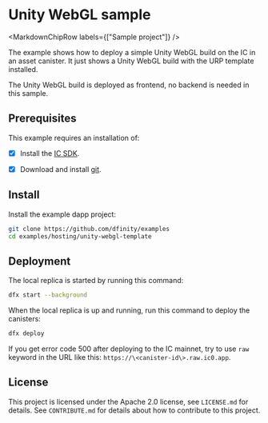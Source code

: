 
# Unity WebGL sample

<MarkdownChipRow labels={["Sample project"]} />

The example shows how to deploy a simple Unity WebGL build on the IC in an asset canister. It just shows a Unity WebGL build with the URP template installed. 

The Unity WebGL build is deployed as frontend, no backend is needed in this sample.

## Prerequisites

This example requires an installation of:

- [x] Install the [IC SDK](https://internetcomputer.org/docs/current/developer-docs/setup/install/).

- [x] Download and install [git](https://git-scm.com/downloads).

## Install
Install the example dapp project:

```bash
git clone https://github.com/dfinity/examples
cd examples/hosting/unity-webgl-template
```

## Deployment
The local replica is started by running this command:

```bash
dfx start --background
```

When the local replica is up and running, run this command to deploy the canisters:

```bash
dfx deploy
```

If you get error code 500 after deploying to the IC mainnet, try to use `raw` keyword in the URL like this: `https://\<canister-id\>.raw.ic0.app`.

## License
This project is licensed under the Apache 2.0 license, see `LICENSE.md` for details. See `CONTRIBUTE.md` for details about how to contribute to this project. 
